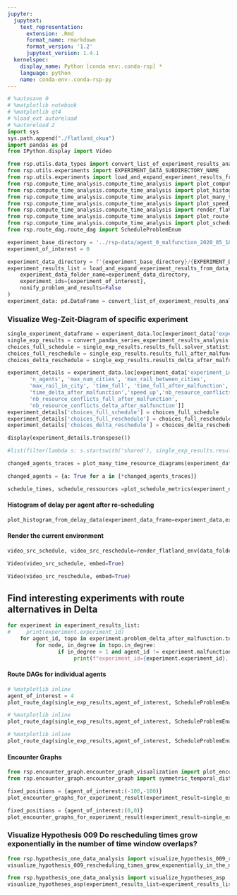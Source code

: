 ```yaml
---
jupyter:
  jupytext:
    text_representation:
      extension: .Rmd
      format_name: rmarkdown
      format_version: '1.2'
      jupytext_version: 1.4.1
  kernelspec:
    display_name: Python [conda env:.conda-rsp] *
    language: python
    name: conda-env-.conda-rsp-py
---
```


```python
# %autosave 0
# %matplotlib notebook
# %matplotlib qt4
# %load_ext autoreload
# %autoreload 2
import sys
sys.path.append("./flatland_ckua")
import pandas as pd
from IPython.display import Video

from rsp.utils.data_types import convert_list_of_experiment_results_analysis_to_data_frame, convert_pandas_series_experiment_results_analysis
from rsp.utils.experiments import EXPERIMENT_DATA_SUBDIRECTORY_NAME
from rsp.utils.experiments import load_and_expand_experiment_results_from_data_folder
from rsp.compute_time_analysis.compute_time_analysis import plot_computational_times
from rsp.compute_time_analysis.compute_time_analysis import plot_histogram_from_delay_data
from rsp.compute_time_analysis.compute_time_analysis import plot_many_time_resource_diagrams
from rsp.compute_time_analysis.compute_time_analysis import plot_speed_up
from rsp.compute_time_analysis.compute_time_analysis import render_flatland_env
from rsp.compute_time_analysis.compute_time_analysis import plot_route_dag
from rsp.compute_time_analysis.compute_time_analysis import plot_schedule_metrics
from rsp.route_dag.route_dag import ScheduleProblemEnum
```

```python
experiment_base_directory = '../rsp-data/agent_0_malfunction_2020_05_18T11_56_31/'
experiment_of_interest = 0
```

```python
experiment_data_directory = f'{experiment_base_directory}/{EXPERIMENT_DATA_SUBDIRECTORY_NAME}'
experiment_results_list = load_and_expand_experiment_results_from_data_folder(
    experiment_data_folder_name=experiment_data_directory,
    experiment_ids=[experiment_of_interest],
    nonify_problem_and_results=False
)
experiment_data: pd.DataFrame = convert_list_of_experiment_results_analysis_to_data_frame(experiment_results_list)
```

### Visualize Weg-Zeit-Diagram of specific experiment

```python
single_experiment_dataframe = experiment_data.loc[experiment_data['experiment_id'] == experiment_of_interest].iloc[0]
single_exp_results = convert_pandas_series_experiment_results_analysis(single_experiment_dataframe)
choices_full_schedule = single_exp_results.results_full.solver_statistics["solving"]["solvers"]["choices"]
choices_full_reschedule = single_exp_results.results_full_after_malfunction.solver_statistics["solving"]["solvers"]["choices"]
choices_delta_reschedule = single_exp_results.results_delta_after_malfunction.solver_statistics["solving"]["solvers"]["choices"]
```

```python
experiment_details = experiment_data.loc[experiment_data['experiment_id'] == experiment_of_interest,['experiment_id','malfunction','size',
       'n_agents', 'max_num_cities', 'max_rail_between_cities',
       'max_rail_in_city', 'time_full', 'time_full_after_malfunction',
       'time_delta_after_malfunction','speed_up','nb_resource_conflicts_full',
       'nb_resource_conflicts_full_after_malfunction',
       'nb_resource_conflicts_delta_after_malfunction']]
experiment_details['choices_full_schedule'] = choices_full_schedule
experiment_details['choices_full_reschedule'] = choices_full_reschedule
experiment_details['choices_delta_reschedule'] = choices_delta_reschedule

```

```python
display(experiment_details.transpose())
```

```python
#list(filter(lambda s: s.startswith('shared'), single_exp_results.results_full_after_malfunction.solver_result))
```

```python
changed_agents_traces = plot_many_time_resource_diagrams(experiment_data_frame=experiment_data,experiment_id = experiment_of_interest, with_diff=True)
```

```python
changed_agents = {a: True for a in [*changed_agents_traces]}
```

```python
schedule_times, schedule_ressources =plot_schedule_metrics(experiment_data_frame=experiment_data,experiment_id = experiment_of_interest)
```

#### Histogram of delay per agent after re-scheduling

```python
plot_histogram_from_delay_data(experiment_data_frame=experiment_data,experiment_id = experiment_of_interest)
```

#### Render the current environment

```python
video_src_schedule, video_src_reschedule=render_flatland_env(data_folder=experiment_base_directory ,experiment_data_frame=experiment_data,experiment_id = experiment_of_interest)
```

```python
Video(video_src_schedule, embed=True)
```

```python
Video(video_src_reschedule, embed=True)
```

## Find interesting experiments with route alternatives in Delta

```python
for experiment in experiment_results_list:
#     print(experiment.experiment_id)
    for agent_id, topo in experiment.problem_delta_after_malfunction.topo_dict.items():
         for node, in_degree in topo.in_degree:
                if in_degree > 1 and agent_id != experiment.malfunction.agent_id:
                     print(f"experiment_id={experiment.experiment_id}, agent_id={agent_id}, node={node}, in_degree={in_degree}")
```

#### Route DAGs for individual agents

```python
# %matplotlib inline
agent_of_interest = 4
plot_route_dag(single_exp_results,agent_of_interest, ScheduleProblemEnum.PROBLEM_SCHEDULE)
```

```python
# %matplotlib inline
plot_route_dag(single_exp_results,agent_of_interest, ScheduleProblemEnum.PROBLEM_RSP_FULL)
```

```python
# %matplotlib inline
plot_route_dag(single_exp_results,agent_of_interest, ScheduleProblemEnum.PROBLEM_RSP_DELTA)
```

#### Encounter Graphs

```python
from rsp.encounter_graph.encounter_graph_visualization import plot_encounter_graphs_for_experiment_result
from rsp.encounter_graph.encounter_graph import symmetric_temporal_distance_between_trains
```

```python
fixed_positions = {agent_of_interest:(-100,-100)}
plot_encounter_graphs_for_experiment_result(experiment_result=single_exp_results,highlighted_nodes=changed_agents,metric_function=symmetric_temporal_distance_between_trains)
```

```python
fixed_positions = {agent_of_interest:(0,0)}
plot_encounter_graphs_for_experiment_result(experiment_result=single_exp_results,highlighted_nodes=changed_agents, pos=fixed_positions)
```

### Visualize Hypothesis 009 Do rescheduling  times grow exponentially in the number of time window overlaps?

```python
from rsp.hypothesis_one_data_analysis import visualize_hypothesis_009_rescheduling_times_grow_exponentially_in_the_number_of_time_window_overlaps
visualize_hypothesis_009_rescheduling_times_grow_exponentially_in_the_number_of_time_window_overlaps(experiment_results_list=experiment_results_list)

```

```python
from rsp.hypothesis_one_data_analysis import visualize_hypotheses_asp
visualize_hypotheses_asp(experiment_results_list=experiment_results_list)

```

```python

```
